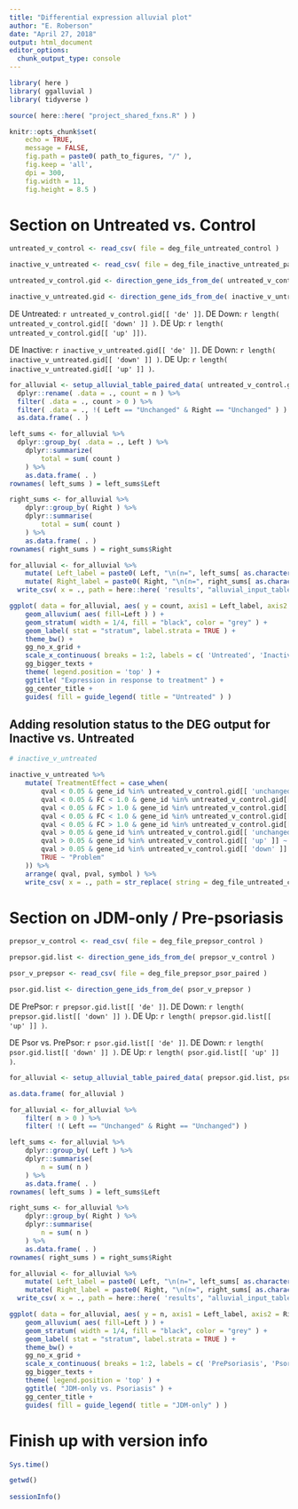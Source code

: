 ```yaml
---
title: "Differential expression alluvial plot"
author: "E. Roberson"
date: "April 27, 2018"
output: html_document
editor_options: 
  chunk_output_type: console
---
```


```r
library( here )
library( ggalluvial )
library( tidyverse )
```

```r
source( here::here( "project_shared_fxns.R" ) )
```

```r
knitr::opts_chunk$set(
	echo = TRUE,
	message = FALSE,
	fig.path = paste0( path_to_figures, "/" ),
	fig.keep = 'all',
	dpi = 300,
	fig.width = 11,
	fig.height = 8.5 )
```

# Section on Untreated vs. Control

```r
untreated_v_control <- read_csv( file = deg_file_untreated_control )

inactive_v_untreated <- read_csv( file = deg_file_inactive_untreated_paired )

untreated_v_control.gid <- direction_gene_ids_from_de( untreated_v_control )

inactive_v_untreated.gid <- direction_gene_ids_from_de( inactive_v_untreated )
```

DE Untreated: `r untreated_v_control.gid[[ 'de' ]]`.
DE Down: `r length( untreated_v_control.gid[[ 'down' ]] )`.
DE Up: `r length( untreated_v_control.gid[[ 'up' ]])`.

DE Inactive: `r inactive_v_untreated.gid[[ 'de' ]]`.
DE Down: `r length( inactive_v_untreated.gid[[ 'down' ]] )`.
DE Up: `r length( inactive_v_untreated.gid[[ 'up' ]] )`.

```r
for_alluvial <- setup_alluvial_table_paired_data( untreated_v_control.gid, inactive_v_untreated.gid ) %>%
  dplyr::rename( .data = ., count = n ) %>%
  filter( .data = ., count > 0 ) %>%
  filter( .data = ., !( Left == "Unchanged" & Right == "Unchanged" ) ) %>%
  as.data.frame( . )

left_sums <- for_alluvial %>%
  dplyr::group_by( .data = ., Left ) %>%
	dplyr::summarize(
		total = sum( count )
	) %>%
	as.data.frame( . )
rownames( left_sums ) = left_sums$Left

right_sums <- for_alluvial %>%
	dplyr::group_by( Right ) %>%
	dplyr::summarise(
		total = sum( count )
	) %>%
	as.data.frame( . )
rownames( right_sums ) = right_sums$Right

for_alluvial <- for_alluvial %>%
	mutate( Left_label = paste0( Left, "\n(n=", left_sums[ as.character( Left ), "total" ], ")" ) ) %>%
	mutate( Right_label = paste0( Right, "\n(n=", right_sums[ as.character( Right ), "total" ], ")" ) ) %>%
  write_csv( x = ., path = here::here( 'results', "alluvial_input_table_untreated.csv" ) )
```

```r
ggplot( data = for_alluvial, aes( y = count, axis1 = Left_label, axis2 = Right_label ) ) +
  	geom_alluvium( aes( fill=Left ) ) +
  	geom_stratum( width = 1/4, fill = "black", color = "grey" ) +
  	geom_label( stat = "stratum", label.strata = TRUE ) +
  	theme_bw() +
  	gg_no_x_grid +
  	scale_x_continuous( breaks = 1:2, labels = c( 'Untreated', 'Inactive' ) ) +
  	gg_bigger_texts +
  	theme( legend.position = 'top' ) +
  	ggtitle( "Expression in response to treatment" ) +
  	gg_center_title + 
    guides( fill = guide_legend( title = "Untreated" ) )
```

## Adding resolution status to the DEG output for Inactive vs. Untreated

```r
# inactive_v_untreated

inactive_v_untreated %>%
	mutate( TreatmentEffect = case_when(
		qval < 0.05 & gene_id %in% untreated_v_control.gid[[ 'unchanged' ]] ~ "New",
		qval < 0.05 & FC < 1.0 & gene_id %in% untreated_v_control.gid[[ 'up' ]] ~ "Improved",
		qval < 0.05 & FC > 1.0 & gene_id %in% untreated_v_control.gid[[ 'down' ]] ~ "Improved",
		qval < 0.05 & FC < 1.0 & gene_id %in% untreated_v_control.gid[[ 'down' ]] ~ "Worsened",
		qval < 0.05 & FC > 1.0 & gene_id %in% untreated_v_control.gid[[ 'up' ]] ~ "Worsened",
		qval > 0.05 & gene_id %in% untreated_v_control.gid[[ 'unchanged' ]] ~ "Never DE",
		qval > 0.05 & gene_id %in% untreated_v_control.gid[[ 'up' ]] ~ "Unresolved",
		qval > 0.05 & gene_id %in% untreated_v_control.gid[[ 'down' ]] ~ "Unresolved",
		TRUE ~ "Problem"
	)) %>%
	arrange( qval, pval, symbol ) %>%
	write_csv( x = ., path = str_replace( string = deg_file_untreated_control, pattern = "control.", replacement = "control_with_change." ) )
```

# Section on JDM-only / Pre-psoriasis

```r
prepsor_v_control <- read_csv( file = deg_file_prepsor_control )

prepsor.gid.list <- direction_gene_ids_from_de( prepsor_v_control )

psor_v_prepsor <- read_csv( file = deg_file_prepsor_psor_paired )

psor.gid.list <- direction_gene_ids_from_de( psor_v_prepsor )
```

DE PrePsor: `r prepsor.gid.list[[ 'de' ]]`.
DE Down: `r length( prepsor.gid.list[[ 'down' ]] )`.
DE Up: `r length( prepsor.gid.list[[ 'up' ]] )`.

DE Psor vs. PrePsor: `r psor.gid.list[[ 'de' ]]`. 
DE Down: `r length( psor.gid.list[[ 'down' ]] )`. 
DE Up: `r length( psor.gid.list[[ 'up' ]] )`.

```r
for_alluvial <- setup_alluvial_table_paired_data( prepsor.gid.list, psor.gid.list )

as.data.frame( for_alluvial )

for_alluvial <- for_alluvial %>%
	filter( n > 0 ) %>%
	filter( !( Left == "Unchanged" & Right == "Unchanged") )

left_sums <- for_alluvial %>%
	dplyr::group_by( Left ) %>%
	dplyr::summarise(
		n = sum( n )
	) %>%
	as.data.frame( . )
rownames( left_sums ) = left_sums$Left

right_sums <- for_alluvial %>%
	dplyr::group_by( Right ) %>%
	dplyr::summarise(
		n = sum( n )
	) %>%
	as.data.frame( . )
rownames( right_sums ) = right_sums$Right

for_alluvial <- for_alluvial %>%
	mutate( Left_label = paste0( Left, "\n(n=", left_sums[ as.character( Left ), "n" ], ")" ) ) %>%
	mutate( Right_label = paste0( Right, "\n(n=", right_sums[ as.character( Right ), "n" ], ")" ) ) %>%
  write_csv( x = ., path = here::here( 'results', "alluvial_input_table_psoriasis.csv" ) )
```

```r
ggplot( data = for_alluvial, aes( y = n, axis1 = Left_label, axis2 = Right_label ) ) +
	geom_alluvium( aes( fill=Left ) ) +
	geom_stratum( width = 1/4, fill = "black", color = "grey" ) +
	geom_label( stat = "stratum", label.strata = TRUE ) +
	theme_bw() +
	gg_no_x_grid +
	scale_x_continuous( breaks = 1:2, labels = c( 'PrePsoriasis', 'Psoriasis' ) ) +
	gg_bigger_texts +
	theme( legend.position = 'top' ) +
	ggtitle( "JDM-only vs. Psoriasis" ) +
	gg_center_title + 
    guides( fill = guide_legend( title = "JDM-only" ) )
```

# Finish up with version info

```r
Sys.time()

getwd()
  
sessionInfo()
```
